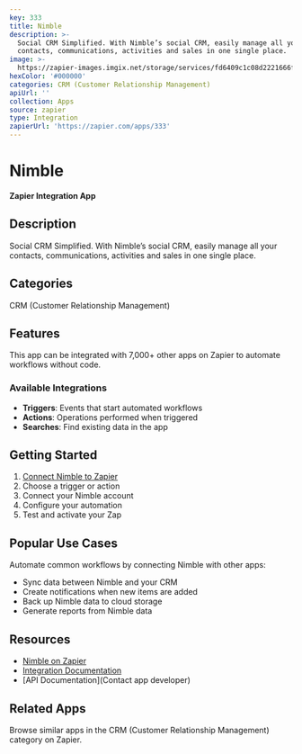 ```yaml
---
key: 333
title: Nimble
description: >-
  Social CRM Simplified. With Nimble’s social CRM, easily manage all your
  contacts, communications, activities and sales in one single place.
image: >-
  https://zapier-images.imgix.net/storage/services/fd6409c1c08d2221666ff928a2ae145d.png?auto=format%2Ccompress&ixlib=python-3.0.0&q=50
hexColor: '#000000'
categories: CRM (Customer Relationship Management)
apiUrl: ''
collection: Apps
source: zapier
type: Integration
zapierUrl: 'https://zapier.com/apps/333'
---
```

# Nimble

**Zapier Integration App**

## Description

Social CRM Simplified. With Nimble’s social CRM, easily manage all your contacts, communications, activities and sales in one single place.

## Categories

CRM (Customer Relationship Management)

## Features

This app can be integrated with 7,000+ other apps on Zapier to automate workflows without code.

### Available Integrations

- **Triggers**: Events that start automated workflows
- **Actions**: Operations performed when triggered
- **Searches**: Find existing data in the app

## Getting Started

1. [Connect Nimble to Zapier](https://zapier.com/apps/333)
2. Choose a trigger or action
3. Connect your Nimble account
4. Configure your automation
5. Test and activate your Zap

## Popular Use Cases

Automate common workflows by connecting Nimble with other apps:

- Sync data between Nimble and your CRM
- Create notifications when new items are added
- Back up Nimble data to cloud storage
- Generate reports from Nimble data

## Resources

- [Nimble on Zapier](https://zapier.com/apps/333)
- [Integration Documentation](https://zapier.com/apps/333/integrations)
- [API Documentation](Contact app developer)

## Related Apps

Browse similar apps in the CRM (Customer Relationship Management) category on Zapier.
